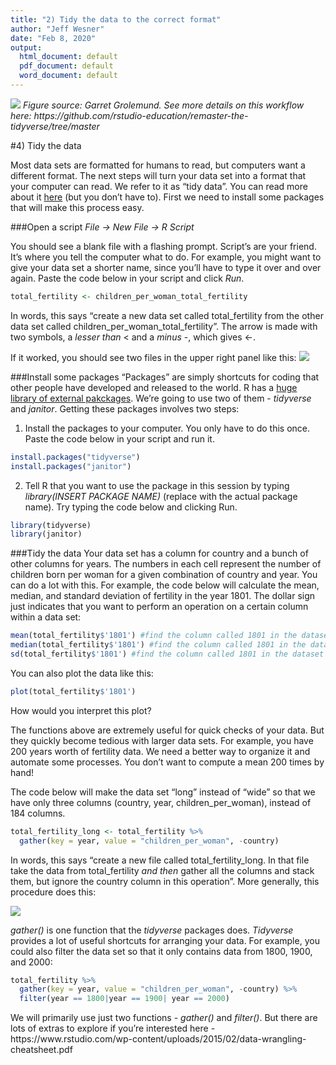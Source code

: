 ```yaml
---
title: "2) Tidy the data to the correct format"
author: "Jeff Wesner"
date: "Feb 8, 2020"
output:
  html_document: default
  pdf_document: default
  word_document: default
---
```

![](data_workflow_tidy.png)
*Figure source: Garret Grolemund. See more details on this workflow here: https://github.com/rstudio-education/remaster-the-tidyverse/tree/master*

#4) Tidy the data

Most data sets are formatted for humans to read, but computers want a different format. The next steps will turn your data set into a format that your computer can read. We refer to it as "tidy data". You can read more about it [here](http://www.cs.umd.edu/class/fall2018/cmsc641/files/tidy_data.pdf) (but you don't have to). First we need to install some packages that will make this process easy.

###Open a script
*File -> New File -> R Script*

You should see a blank file with a flashing prompt. Script's are your friend. It's where you tell the computer what to do. For example, you might want to give your data set a shorter name, since you'll have to type it over and over again. Paste the code below in your script and click *Run*.
```r
total_fertility <- children_per_woman_total_fertility
```

In words, this says "create a new data set called total_fertility from the other data set called children_per_woman_total_fertility". The arrow is made with two symbols, a *lesser than* < and a *minus* -, which gives <-.

If it worked, you should see two files in the upper right panel like this:
![](first_code.png)

###Install some packages
"Packages" are simply shortcuts for coding that other people have developed and released to the world. R has a [huge library of external pakckages](https://cran.r-project.org/web/packages/available_packages_by_name.html of external packages). We're going to use two of them - *tidyverse* and *janitor*. Getting these packages involves two steps:
  
  1) Install the packages to your computer. You only have to do this once. Paste the code below in your script and run it. 
```r
install.packages("tidyverse")
install.packages("janitor")
```
  2) Tell R that you want to use the package in this session by typing *library(INSERT PACKAGE NAME)* (replace with the actual package name). Try typing the code below and clicking Run. 
```r
library(tidyverse)
library(janitor)
```
  
###Tidy the data
Your data set has a column for country and a bunch of other columns for years. The numbers in each cell represent the number of children born per woman for a given combination of country and year. You can do a lot with this. For example, the code below will calculate the mean, median, and standard deviation of fertility in the year 1801. The dollar sign just indicates that you want to perform an operation on a certain column within a data set:
```r
mean(total_fertility$'1801') #find the column called 1801 in the dataset called "total_fertility" and caculate the mean
median(total_fertility$'1801') #find the column called 1801 in the dataset called "total_fertility" and caculate the mean)
sd(total_fertility$'1801') #find the column called 1801 in the dataset called "total_fertility" and caculate the mean
```

You can also plot the data like this:

```r
plot(total_fertility$'1801')
```

How would you interpret this plot?


The functions above are extremely useful for quick checks of your data. But they quickly become tedious with larger data sets. For example, you have 200 years worth of fertility data. We need a better way to organize it and automate some processes. You don't want to compute a mean 200 times by hand!

The code below will make the data set "long" instead of "wide" so that we have only three columns (country, year, children_per_woman), instead of 184 columns.
```r
total_fertility_long <- total_fertility %>% 
  gather(key = year, value = "children_per_woman", -country)
```

In words, this says "create a new file called total_fertility_long. In that file take the data from total_fertility *and then* gather all the columns and stack them, but ignore the country column in this operation". More generally, this procedure does this: 

![](gather.png)

*gather()* is one function that the *tidyverse* packages does. *Tidyverse* provides a lot of useful shortcuts for arranging your data. For example, you could also filter the data set so that it only contains data from 1800, 1900, and 2000:

```r
total_fertility %>% 
  gather(key = year, value = "children_per_woman", -country) %>% 
  filter(year == 1800|year == 1900| year == 2000)
```

We will primarily use just two functions - *gather()* and *filter()*. But there are lots of extras to explore if you're interested here - https://www.rstudio.com/wp-content/uploads/2015/02/data-wrangling-cheatsheet.pdf

<base target="_blank"/>








